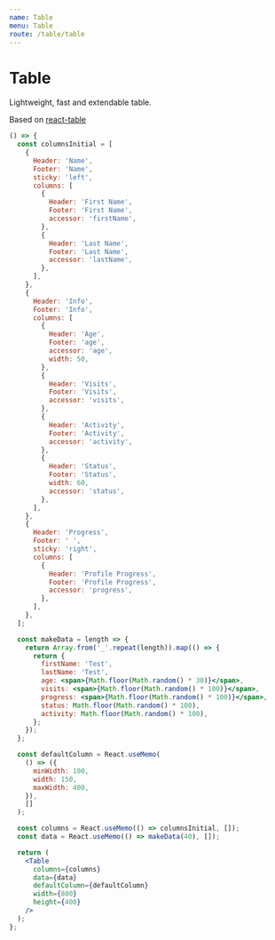 ```yaml
---
name: Table
menu: Table
route: /table/table
---
```


# Table

Lightweight, fast and extendable table.

Based on [react-table](https://github.com/tannerlinsley/react-table)

```jsx react-live
() => {
  const columnsInitial = [
    {
      Header: 'Name',
      Footer: 'Name',
      sticky: 'left',
      columns: [
        {
          Header: 'First Name',
          Footer: 'First Name',
          accessor: 'firstName',
        },
        {
          Header: 'Last Name',
          Footer: 'Last Name',
          accessor: 'lastName',
        },
      ],
    },
    {
      Header: 'Info',
      Footer: 'Info',
      columns: [
        {
          Header: 'Age',
          Footer: 'age',
          accessor: 'age',
          width: 50,
        },
        {
          Header: 'Visits',
          Footer: 'Visits',
          accessor: 'visits',
        },
        {
          Header: 'Activity',
          Footer: 'Activity',
          accessor: 'activity',
        },
        {
          Header: 'Status',
          Footer: 'Status',
          width: 60,
          accessor: 'status',
        },
      ],
    },
    {
      Header: 'Progress',
      Footer: ' ',
      sticky: 'right',
      columns: [
        {
          Header: 'Profile Progress',
          Footer: 'Profile Progress',
          accessor: 'progress',
        },
      ],
    },
  ];

  const makeData = length => {
    return Array.from('_'.repeat(length)).map(() => {
      return {
        firstName: 'Test',
        lastName: 'Test',
        age: <span>{Math.floor(Math.random() * 30)}</span>,
        visits: <span>{Math.floor(Math.random() * 100)}</span>,
        progress: <span>{Math.floor(Math.random() * 100)}</span>,
        status: Math.floor(Math.random() * 100),
        activity: Math.floor(Math.random() * 100),
      };
    });
  };

  const defaultColumn = React.useMemo(
    () => ({
      minWidth: 100,
      width: 150,
      maxWidth: 400,
    }),
    []
  );

  const columns = React.useMemo(() => columnsInitial, []);
  const data = React.useMemo(() => makeData(40), []);

  return (
    <Table
      columns={columns}
      data={data}
      defaultColumn={defaultColumn}
      width={800}
      height={400}
    />
  );
};
```
